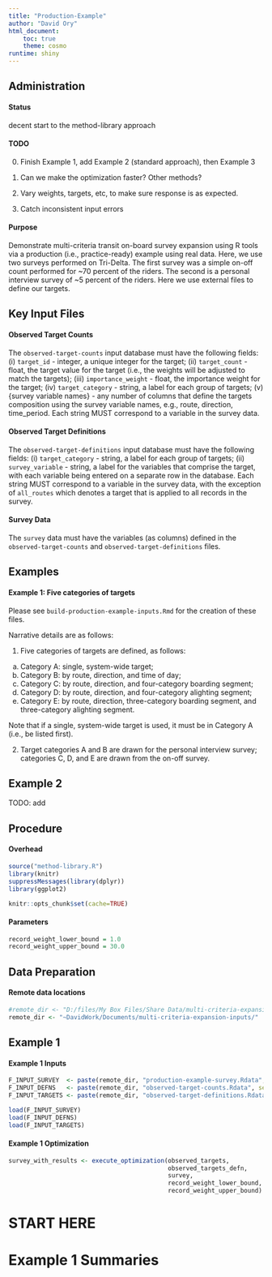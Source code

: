 ```yaml
---
title: "Production-Example"
author: "David Ory"
html_document:
    toc: true
    theme: cosmo
runtime: shiny
---
```


## Administration

#### Status
decent start to the method-library approach

#### TODO
0. Finish Example 1, add Example 2 (standard approach), then Example 3

1. Can we make the optimization faster?  Other methods?

2. Vary weights, targets, etc, to make sure response is as expected.

3. Catch inconsistent input errors

#### Purpose
Demonstrate multi-criteria transit on-board survey expansion using R tools via a production (i.e.,  practice-ready) example using real data.  Here, we use two surveys performed on Tri-Delta.  The first survey was a simple on-off count performed for ~70 percent of the riders.  The second is a personal interview survey of ~5 percent of the riders. Here we use external files to define our targets.

## Key Input Files
#### Observed Target Counts
The `observed-target-counts` input database must have the following fields:
(i) `target_id` - integer, a unique integer for the target;
(ii) `target_count` - float, the target value for the target (i.e., the weights will be adjusted to match the targets);
(iii) `importance_weight` - float, the importance weight for the target;
(iv) `target_category` - string, a label for each group of targets;
(v) {survey variable names} - any number of columns that define the targets composition using the survey variable names, e.g., route, direction, time_period.  Each string MUST correspond to a variable in the survey data. 

#### Observed Target Definitions
The `observed-target-definitions` input database must have the following fields:
(i) `target_category` - string, a label for each group of targets;
(ii) `survey_variable` - string, a label for the variables that comprise the target, with each variable being entered on a separate row in the database.  Each string MUST correspond to a variable in the survey data, with the exception of `all_routes` which denotes a target that is applied to all records in the survey.

#### Survey Data
The `survey` data must have the variables (as columns) defined in the `observed-target-counts` and `observed-target-definitions` files.

## Examples
#### Example 1: Five categories of targets

Please see `build-production-example-inputs.Rmd` for the creation of these files.  

Narrative details are as follows:

1.  Five categories of targets are defined, as follows:
(a)  Category A: single, system-wide target;
(b)  Category B: by route, direction, and time of day;
(c)  Category C: by route, direction, and four-category boarding segment;
(d)  Category D: by route, direction, and four-category alighting segment;
(e)  Category E: by route, direction, three-category boarding segment, and three-category alighting segment.

Note that if a single, system-wide target is used, it must be in Category A (i.e., be listed first).

2.  Target categories A and B are drawn for the personal interview survey; categories C, D, and E are drawn from the on-off survey.

## Example 2
TODO: add

## Procedure

#### Overhead
```r
source("method-library.R")
library(knitr)
suppressMessages(library(dplyr))
library(ggplot2)
```

```r
knitr::opts_chunk$set(cache=TRUE)
```

#### Parameters
```r
record_weight_lower_bound = 1.0
record_weight_upper_bound = 30.0
```

## Data Preparation
#### Remote data locations
```r
#remote_dir <- "D:/files/My Box Files/Share Data/multi-criteria-expansion/"
remote_dir <- "~DavidWork/Documents/multi-criteria-expansion-inputs/"
```

## Example 1
#### Example 1 Inputs
```r
F_INPUT_SURVEY  <- paste(remote_dir, "production-example-survey.Rdata", sep = "")
F_INPUT_DEFNS   <- paste(remote_dir, "observed-target-counts.Rdata", sep = "")
F_INPUT_TARGETS <- paste(remote_dir, "observed-target-definitions.Rdata", sep = "")

load(F_INPUT_SURVEY)
load(F_INPUT_DEFNS)
load(F_INPUT_TARGETS)
```

#### Example 1 Optimization
```r
survey_with_results <- execute_optimization(observed_targets, 
                                            observed_targets_defn,
                                            survey,
                                            record_weight_lower_bound,
                                            record_weight_upper_bound) 
```

# START HERE
# Example 1 Summaries
